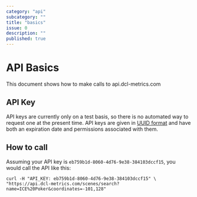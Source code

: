 ```yaml
---
category: "api"
subcategory: ""
title: "basics"
issue: 0
description: ""
published: true
---
```


# API Basics

This document shows how to make calls to api.dcl-metrics.com

## API Key

API keys are currently only on a test basis, so there is no automated way to
request one at the present time. API keys are given in [UUID format](https://en.wikipedia.org/wiki/Universally_unique_identifier) and
have both an expiration date and permissions associated with them.

## How to call

Assuming your API key is `eb759b1d-8060-4d76-9e38-384103dccf15`, you would call
the API like this:

```
curl -H "API_KEY: eb759b1d-8060-4d76-9e38-384103dccf15" \
"https://api.dcl-metrics.com/scenes/search?name=ICE%20Poker&coordinates=-101,128"
```
